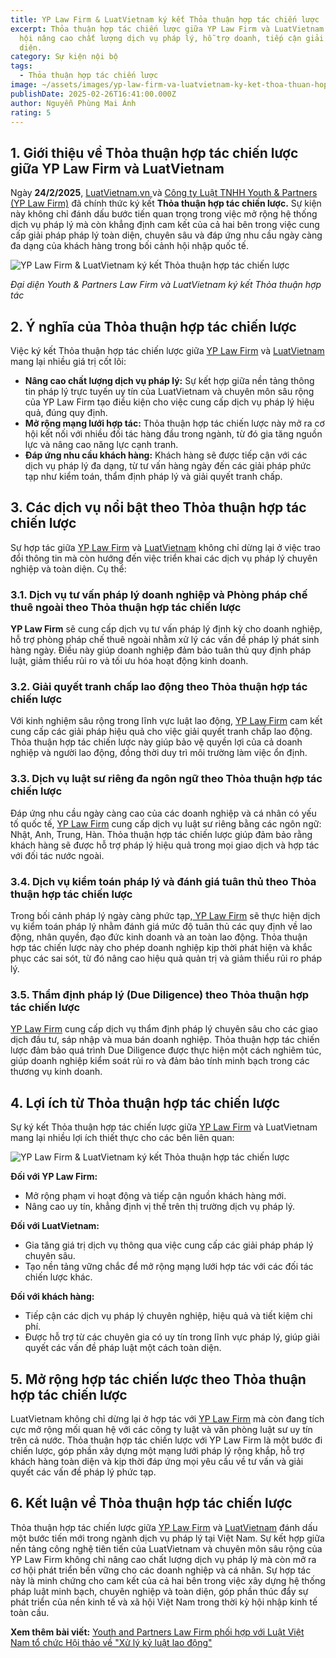 ```yaml
---
title: YP Law Firm & LuatVietnam ký kết Thỏa thuận hợp tác chiến lược
excerpt: Thỏa thuận hợp tác chiến lược giữa YP Law Firm và LuatVietnam mở ra cơ
  hội nâng cao chất lượng dịch vụ pháp lý, hỗ trợ doanh, tiếp cận giải pháp toàn
  diện.
category: Sự kiện nội bộ
tags:
  - Thỏa thuận hợp tác chiến lược
image: ~/assets/images/yp-law-firm-va-luatvietnam-ky-ket-thoa-thuan-hop-tac-chien-luoc.png
publishDate: 2025-02-26T16:41:00.000Z
author: Nguyễn Phùng Mai Ánh
rating: 5
---
```

## 1. Giới thiệu về Thỏa thuận hợp tác chiến lược giữa YP Law Firm và LuatVietnam

Ngày **24/2/2025**, [LuatVietnam.vn ](https://luatvietnam.vn/)và [Công ty Luật TNHH Youth & Partners (YP Law Firm)](https://yplawfirm.vn/) đã chính thức ký kết **Thỏa thuận hợp tác chiến lược.** Sự kiện này không chỉ đánh dấu bước tiến quan trọng trong việc mở rộng hệ thống dịch vụ pháp lý mà còn khẳng định cam kết của cả hai bên trong việc cung cấp giải pháp pháp lý toàn diện, chuyên sâu và đáp ứng nhu cầu ngày càng đa dạng của khách hàng trong bối cảnh hội nhập quốc tế.

![YP Law Firm & LuatVietnam ký kết Thỏa thuận hợp tác chiến lược](~/assets/images/yp-law-firm-va-luatvietnam-ky-ket-thoa-thuan-hop-tac-chien-luoc-1.jpg "YP Law Firm & LuatVietnam ký kết Thỏa thuận hợp tác chiến lược")

*Đại diện Youth & Partners Law Firm và LuatVietnam ký kết Thỏa thuận hợp tác*

## 2. Ý nghĩa của Thỏa thuận hợp tác chiến lược

Việc ký kết Thỏa thuận hợp tác chiến lược giữa [YP Law Firm](https://yplawfirm.vn/) và [LuatVietnam](https://luatvietnam.vn/) mang lại nhiều giá trị cốt lõi:

* **Nâng cao chất lượng dịch vụ pháp lý:** Sự kết hợp giữa nền tảng thông tin pháp lý trực tuyến uy tín của LuatVietnam và chuyên môn sâu rộng của YP Law Firm tạo điều kiện cho việc cung cấp dịch vụ pháp lý hiệu quả, đúng quy định.
* **Mở rộng mạng lưới hợp tác:** Thỏa thuận hợp tác chiến lược này mở ra cơ hội kết nối với nhiều đối tác hàng đầu trong ngành, từ đó gia tăng nguồn lực và nâng cao năng lực cạnh tranh.
* **Đáp ứng nhu cầu khách hàng:** Khách hàng sẽ được tiếp cận với các dịch vụ pháp lý đa dạng, từ tư vấn hàng ngày đến các giải pháp phức tạp như kiểm toán, thẩm định pháp lý và giải quyết tranh chấp.

## 3. Các dịch vụ nổi bật theo Thỏa thuận hợp tác chiến lược

Sự hợp tác giữa [YP Law Firm](https://yplawfirm.vn/) và [LuatVietnam](https://luatvietnam.vn/) không chỉ dừng lại ở việc trao đổi thông tin mà còn hướng đến việc triển khai các dịch vụ pháp lý chuyên nghiệp và toàn diện. Cụ thể:

### 3.1. Dịch vụ tư vấn pháp lý doanh nghiệp và Phòng pháp chế thuê ngoài theo Thỏa thuận hợp tác chiến lược

**YP Law Firm** sẽ cung cấp dịch vụ tư vấn pháp lý định kỳ cho doanh nghiệp, hỗ trợ phòng pháp chế thuê ngoài nhằm xử lý các vấn đề pháp lý phát sinh hàng ngày. Điều này giúp doanh nghiệp đảm bảo tuân thủ quy định pháp luật, giảm thiểu rủi ro và tối ưu hóa hoạt động kinh doanh.

### 3.2. Giải quyết tranh chấp lao động theo Thỏa thuận hợp tác chiến lược

Với kinh nghiệm sâu rộng trong lĩnh vực luật lao động, [YP Law Firm](https://yplawfirm.vn/) cam kết cung cấp các giải pháp hiệu quả cho việc giải quyết tranh chấp lao động. Thỏa thuận hợp tác chiến lược này giúp bảo vệ quyền lợi của cả doanh nghiệp và người lao động, đồng thời duy trì môi trường làm việc ổn định.

### 3.3. Dịch vụ luật sư riêng đa ngôn ngữ theo Thỏa thuận hợp tác chiến lược

Đáp ứng nhu cầu ngày càng cao của các doanh nghiệp và cá nhân có yếu tố quốc tế, [YP Law Firm](https://yplawfirm.vn/) cung cấp dịch vụ luật sư riêng bằng các ngôn ngữ: Nhật, Anh, Trung, Hàn. Thỏa thuận hợp tác chiến lược giúp đảm bảo rằng khách hàng sẽ được hỗ trợ pháp lý hiệu quả trong mọi giao dịch và hợp tác với đối tác nước ngoài.

### 3.4. Dịch vụ kiểm toán pháp lý và đánh giá tuân thủ theo Thỏa thuận hợp tác chiến lược

Trong bối cảnh pháp lý ngày càng phức tạp,[ YP Law Firm](https://yplawfirm.vn/) sẽ thực hiện dịch vụ kiểm toán pháp lý nhằm đánh giá mức độ tuân thủ các quy định về lao động, nhân quyền, đạo đức kinh doanh và an toàn lao động. Thỏa thuận hợp tác chiến lược này cho phép doanh nghiệp kịp thời phát hiện và khắc phục các sai sót, từ đó nâng cao hiệu quả quản trị và giảm thiểu rủi ro pháp lý.

### 3.5. Thẩm định pháp lý (Due Diligence) theo Thỏa thuận hợp tác chiến lược

[YP Law Firm](https://yplawfirm.vn/) cung cấp dịch vụ thẩm định pháp lý chuyên sâu cho các giao dịch đầu tư, sáp nhập và mua bán doanh nghiệp. Thỏa thuận hợp tác chiến lược đảm bảo quá trình Due Diligence được thực hiện một cách nghiêm túc, giúp doanh nghiệp kiểm soát rủi ro và đảm bảo tính minh bạch trong các thương vụ kinh doanh.

## 4. Lợi ích từ Thỏa thuận hợp tác chiến lược

Sự ký kết Thỏa thuận hợp tác chiến lược giữa [YP Law Firm](https://yplawfirm.vn/) và LuatVietnam mang lại nhiều lợi ích thiết thực cho các bên liên quan:

![YP Law Firm & LuatVietnam ký kết Thỏa thuận hợp tác chiến lược](~/assets/images/yp-law-firm-va-luatvietnam-ky-ket-thoa-thuan-hop-tac-chien-luoc-1.jpg "YP Law Firm & LuatVietnam ký kết Thỏa thuận hợp tác chiến lược")

**Đối với YP Law Firm:**

* Mở rộng phạm vi hoạt động và tiếp cận nguồn khách hàng mới.
* Nâng cao uy tín, khẳng định vị thế trên thị trường dịch vụ pháp lý.

**Đối với LuatVietnam:**

* Gia tăng giá trị dịch vụ thông qua việc cung cấp các giải pháp pháp lý chuyên sâu.
* Tạo nền tảng vững chắc để mở rộng mạng lưới hợp tác với các đối tác chiến lược khác.

**Đối với khách hàng:**

* Tiếp cận các dịch vụ pháp lý chuyên nghiệp, hiệu quả và tiết kiệm chi phí.
* Được hỗ trợ từ các chuyên gia có uy tín trong lĩnh vực pháp lý, giúp giải quyết các vấn đề pháp luật một cách toàn diện.

## 5. Mở rộng hợp tác chiến lược theo Thỏa thuận hợp tác chiến lược

LuatVietnam không chỉ dừng lại ở hợp tác với [YP Law Firm](https://yplawfirm.vn/) mà còn đang tích cực mở rộng mối quan hệ với các công ty luật và văn phòng luật sư uy tín trên cả nước. Thỏa thuận hợp tác chiến lược với YP Law Firm là một bước đi chiến lược, góp phần xây dựng một mạng lưới pháp lý rộng khắp, hỗ trợ khách hàng toàn diện và kịp thời đáp ứng mọi yêu cầu về tư vấn và giải quyết các vấn đề pháp lý phức tạp.

## 6. Kết luận về Thỏa thuận hợp tác chiến lược

Thỏa thuận hợp tác chiến lược giữa [YP Law Firm](https://yplawfirm.vn/) và [LuatVietnam](https://luatvietnam.vn/) đánh dấu một bước tiến mới trong ngành dịch vụ pháp lý tại Việt Nam. Sự kết hợp giữa nền tảng công nghệ tiên tiến của LuatVietnam và chuyên môn sâu rộng của YP Law Firm không chỉ nâng cao chất lượng dịch vụ pháp lý mà còn mở ra cơ hội phát triển bền vững cho các doanh nghiệp và cá nhân. Sự hợp tác này là minh chứng cho cam kết của cả hai bên trong việc xây dựng hệ thống pháp luật minh bạch, chuyên nghiệp và toàn diện, góp phần thúc đẩy sự phát triển của nền kinh tế và xã hội Việt Nam trong thời kỳ hội nhập kinh tế toàn cầu.

**Xem thêm bài viết:** [Youth and Partners Law Firm phối hợp với Luật Việt Nam tổ chức Hội thảo về "Xử lý kỷ luật lao động"](https://yplawfirm.vn/tin-tuc/youth-and-partners-law-firm-phoi-hop-voi-luat-viet-nam-to-chuc-hoi-thao-ve-xu-ly-ky-luat-lao-dong)
